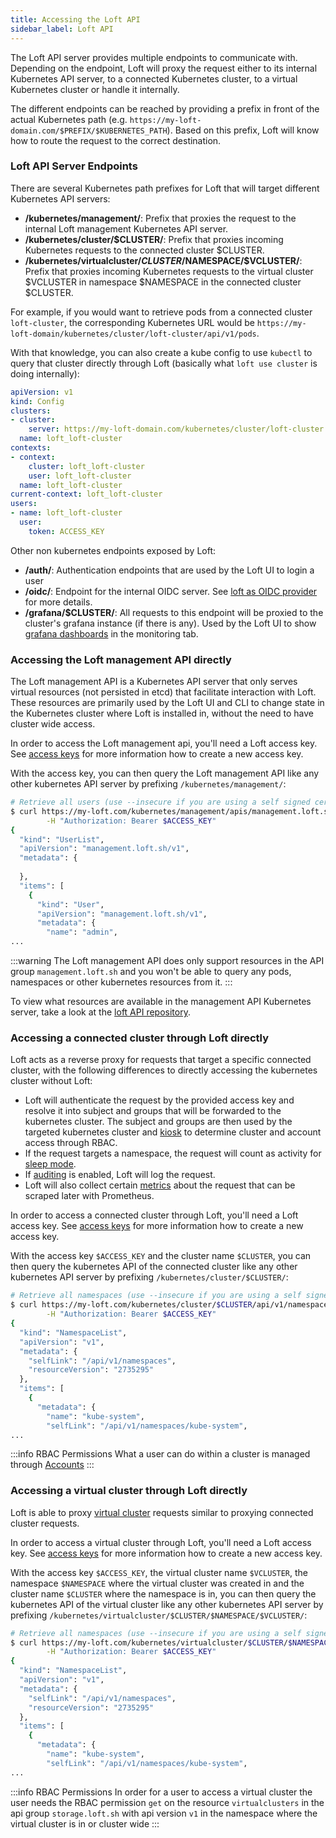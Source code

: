 ```yaml
---
title: Accessing the Loft API
sidebar_label: Loft API
---
```


The Loft API server provides multiple endpoints to communicate with. Depending on the endpoint, Loft will proxy the request either to its internal Kubernetes API server, to a connected Kubernetes cluster, to a virtual Kubernetes cluster or handle it internally.

The different endpoints can be reached by providing a prefix in front of the actual Kubernetes path (e.g. `https://my-loft-domain.com/$PREFIX/$KUBERNETES_PATH`). Based on this prefix, Loft will know how to route the request to the correct destination.

### Loft API Server Endpoints

There are several Kubernetes path prefixes for Loft that will target different Kubernetes API servers:
- **/kubernetes/management/**: Prefix that proxies the request to the internal Loft management Kubernetes API server.
- **/kubernetes/cluster/$CLUSTER/**: Prefix that proxies incoming Kubernetes requests to the connected cluster $CLUSTER.
- **/kubernetes/virtualcluster/$CLUSTER/$NAMESPACE/$VCLUSTER/**: Prefix that proxies incoming Kubernetes requests to the virtual cluster $VCLUSTER in namespace $NAMESPACE in the connected cluster $CLUSTER.

For example, if you would want to retrieve pods from a connected cluster `loft-cluster`, the corresponding Kubernetes URL would be `https://my-loft-domain/kubernetes/cluster/loft-cluster/api/v1/pods`. 

With that knowledge, you can also create a kube config to use `kubectl` to query that cluster directly through Loft (basically what `loft use cluster` is doing internally):
```yaml
apiVersion: v1
kind: Config
clusters:
- cluster:
    server: https://my-loft-domain.com/kubernetes/cluster/loft-cluster
  name: loft_loft-cluster
contexts:
- context:
    cluster: loft_loft-cluster
    user: loft_loft-cluster
  name: loft_loft-cluster
current-context: loft_loft-cluster
users:
- name: loft_loft-cluster
  user:
    token: ACCESS_KEY
```

Other non kubernetes endpoints exposed by Loft:
- **/auth/**: Authentication endpoints that are used by the Loft UI to login a user
- **/oidc/**: Endpoint for the internal OIDC server. See [loft as OIDC provider](./oidc.mdx) for more details.
- **/grafana/$CLUSTER/**: All requests to this endpoint will be proxied to the cluster's grafana instance (if there is any). Used by the Loft UI to show [grafana dashboards](./monitoring.mdx) in the monitoring tab.

### Accessing the Loft management API directly 

The Loft management API is a Kubernetes API server that only serves virtual resources (not persisted in etcd) that facilitate interaction with Loft. These resources are primarily used by the Loft UI and CLI to change state in the Kubernetes cluster where Loft is installed in, without the need to have cluster wide access.

In order to access the Loft management api, you'll need a Loft access key. See [access keys](./ci-cd-pipelines.mdx#authentication) for more information how to create a new access key.

With the access key, you can then query the Loft management API like any other kubernetes API server by prefixing `/kubernetes/management/`:
```bash
# Retrieve all users (use --insecure if you are using a self signed certificate)
$ curl https://my-loft.com/kubernetes/management/apis/management.loft.sh/v1/users \
        -H "Authorization: Bearer $ACCESS_KEY"
{
  "kind": "UserList",
  "apiVersion": "management.loft.sh/v1",
  "metadata": {
    
  },
  "items": [
    {
      "kind": "User",
      "apiVersion": "management.loft.sh/v1",
      "metadata": {
        "name": "admin",
...
```

:::warning
The Loft management API does only support resources in the API group `management.loft.sh` and you won't be able to query any pods, namespaces or other kubernetes resources from it. 
:::

To view what resources are available in the management API Kubernetes server, take a look at the [loft API repository](https://github.com/loft-sh/api/tree/master/pkg/apis/management/v1).

### Accessing a connected cluster through Loft directly

Loft acts as a reverse proxy for requests that target a specific connected cluster, with the following differences to directly accessing the kubernetes cluster without Loft:
- Loft will authenticate the request by the provided access key and resolve it into subject and groups that will be forwarded to the kubernetes cluster. The subject and groups are then used by the targeted kubernetes cluster and [kiosk](https://github.com/loft-sh/kiosk) to determine cluster and account access through RBAC. 
- If the request targets a namespace, the request will count as activity for [sleep mode](../self-service/sleep-mode.mdx).
- If [auditing](./administration/auditing.mdx) is enabled, Loft will log the request.
- Loft will also collect certain [metrics](./administration/metrics.mdx) about the request that can be scraped later with Prometheus.

In order to access a connected cluster through Loft, you'll need a Loft access key. See [access keys](./ci-cd-pipelines.mdx#authentication) for more information how to create a new access key.

With the access key `$ACCESS_KEY` and the cluster name `$CLUSTER`, you can then query the kubernetes API of the connected cluster like any other kubernetes API server by prefixing `/kubernetes/cluster/$CLUSTER/`:
```bash
# Retrieve all namespaces (use --insecure if you are using a self signed certificate)
$ curl https://my-loft.com/kubernetes/cluster/$CLUSTER/api/v1/namespaces \
        -H "Authorization: Bearer $ACCESS_KEY"
{
  "kind": "NamespaceList",
  "apiVersion": "v1",
  "metadata": {
    "selfLink": "/api/v1/namespaces",
    "resourceVersion": "2735295"
  },
  "items": [
    {
      "metadata": {
        "name": "kube-system",
        "selfLink": "/api/v1/namespaces/kube-system",
...
```

:::info RBAC Permissions
What a user can do within a cluster is managed through [Accounts](../multi-tenancy/accounts.mdx)
:::

### Accessing a virtual cluster through Loft directly

Loft is able to proxy [virtual cluster](../self-service/virtual-clusters.mdx) requests similar to proxying connected cluster requests.

In order to access a virtual cluster through Loft, you'll need a Loft access key. See [access keys](./ci-cd-pipelines.mdx#authentication) for more information how to create a new access key.

With the access key `$ACCESS_KEY`, the virtual cluster name `$VCLUSTER`, the namespace `$NAMESPACE` where the virtual cluster was created in and the cluster name `$CLUSTER` where the namespace is in, you can then query the kubernetes API of the virtual cluster like any other kubernetes API server by prefixing `/kubernetes/virtualcluster/$CLUSTER/$NAMESPACE/$VCLUSTER/`:
```bash
# Retrieve all namespaces (use --insecure if you are using a self signed certificate)
$ curl https://my-loft.com/kubernetes/virtualcluster/$CLUSTER/$NAMESPACE/$VCLUSTER/api/v1/namespaces \
        -H "Authorization: Bearer $ACCESS_KEY"
{
  "kind": "NamespaceList",
  "apiVersion": "v1",
  "metadata": {
    "selfLink": "/api/v1/namespaces",
    "resourceVersion": "2735295"
  },
  "items": [
    {
      "metadata": {
        "name": "kube-system",
        "selfLink": "/api/v1/namespaces/kube-system",
...
```

:::info RBAC Permissions
In order for a user to access a virtual cluster the user needs the RBAC permission `get` on the resource `virtualclusters` in the api group `storage.loft.sh` with api version `v1` in the namespace where the virtual cluster is in or cluster wide
:::

